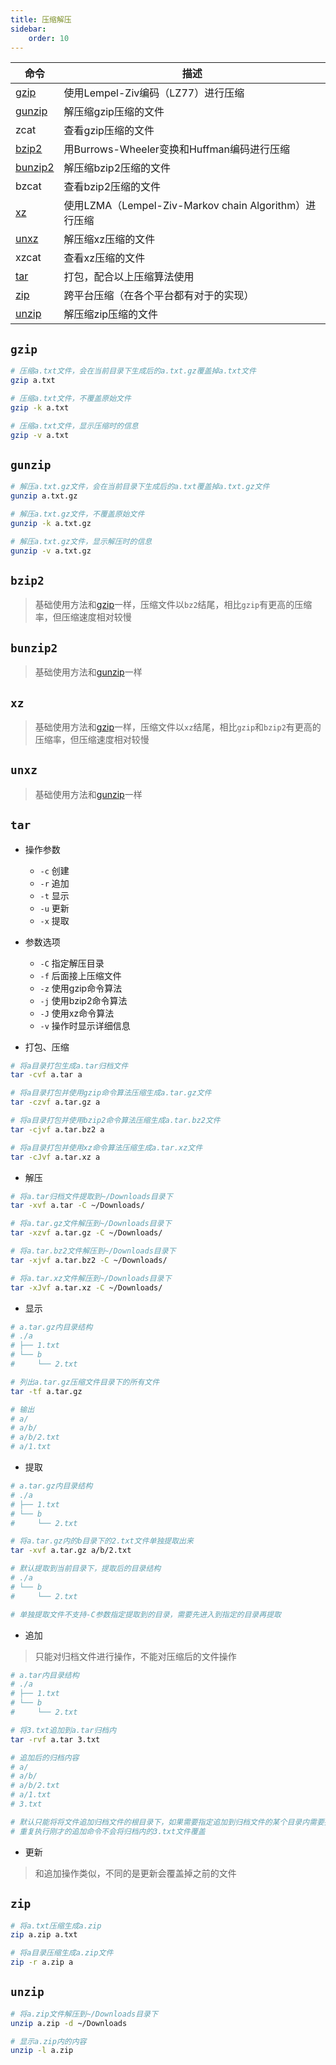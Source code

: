 ```yaml
---
title: 压缩解压
sidebar:
    order: 10
---
```


| 命令                | 描述                                                  |
| ------------------- | ----------------------------------------------------- |
| [gzip](#gzip)       | 使用Lempel-Ziv编码（LZ77）进行压缩                    |
| [gunzip](#gunzip)   | 解压缩gzip压缩的文件                                  |
| zcat                | 查看gzip压缩的文件                                    |
| [bzip2](#bzip2)     | 用Burrows-Wheeler变换和Huffman编码进行压缩            |
| [bunzip2](#bunzip2) | 解压缩bzip2压缩的文件                                 |
| bzcat               | 查看bzip2压缩的文件                                   |
| [xz](#xz)           | 使用LZMA（Lempel-Ziv-Markov chain Algorithm）进行压缩 |
| [unxz](#unxz)       | 解压缩xz压缩的文件                                    |
| xzcat               | 查看xz压缩的文件                                      |
| [tar](#tar)         | 打包，配合以上压缩算法使用                            |
| [zip](#zip)         | 跨平台压缩（在各个平台都有对于的实现）                |
| [unzip](#unzip)     | 解压缩zip压缩的文件                                   |

## `gzip`

```bash
# 压缩a.txt文件，会在当前目录下生成后的a.txt.gz覆盖掉a.txt文件
gzip a.txt

# 压缩a.txt文件，不覆盖原始文件
gzip -k a.txt

# 压缩a.txt文件，显示压缩时的信息
gzip -v a.txt
```

## `gunzip`

```bash
# 解压a.txt.gz文件，会在当前目录下生成后的a.txt覆盖掉a.txt.gz文件
gunzip a.txt.gz

# 解压a.txt.gz文件，不覆盖原始文件
gunzip -k a.txt.gz

# 解压a.txt.gz文件，显示解压时的信息
gunzip -v a.txt.gz
```

## `bzip2`

> 基础使用方法和[gzip](#gzip)一样，压缩文件以`bz2`结尾，相比`gzip`有更高的压缩率，但压缩速度相对较慢

## `bunzip2`

> 基础使用方法和[gunzip](#gunzip)一样

## `xz`

> 基础使用方法和[gzip](#gzip)一样，压缩文件以`xz`结尾，相比`gzip`和`bzip2`有更高的压缩率，但压缩速度相对较慢

## `unxz`

> 基础使用方法和[gunzip](#gunzip)一样

## `tar`

- 操作参数

    - `-c` 创建
    - `-r` 追加
    - `-t` 显示
    - `-u` 更新
    - `-x` 提取

- 参数选项

    - `-C` 指定解压目录
    - `-f` 后面接上压缩文件
    - `-z` 使用gzip命令算法
    - `-j` 使用bzip2命令算法
    - `-J` 使用xz命令算法
    - `-v` 操作时显示详细信息

- 打包、压缩

```bash
# 将a目录打包生成a.tar归档文件
tar -cvf a.tar a

# 将a目录打包并使用gzip命令算法压缩生成a.tar.gz文件
tar -czvf a.tar.gz a

# 将a目录打包并使用bzip2命令算法压缩生成a.tar.bz2文件
tar -cjvf a.tar.bz2 a

# 将a目录打包并使用xz命令算法压缩生成a.tar.xz文件
tar -cJvf a.tar.xz a
```

- 解压

```bash
# 将a.tar归档文件提取到~/Downloads目录下
tar -xvf a.tar -C ~/Downloads/

# 将a.tar.gz文件解压到~/Downloads目录下
tar -xzvf a.tar.gz -C ~/Downloads/

# 将a.tar.bz2文件解压到~/Downloads目录下
tar -xjvf a.tar.bz2 -C ~/Downloads/

# 将a.tar.xz文件解压到~/Downloads目录下
tar -xJvf a.tar.xz -C ~/Downloads/
```

- 显示

```bash
# a.tar.gz内目录结构
# ./a
# ├── 1.txt
# └── b
#     └── 2.txt

# 列出a.tar.gz压缩文件目录下的所有文件
tar -tf a.tar.gz

# 输出
# a/
# a/b/
# a/b/2.txt
# a/1.txt
```

- 提取

```bash
# a.tar.gz内目录结构
# ./a
# ├── 1.txt
# └── b
#     └── 2.txt

# 将a.tar.gz内的b目录下的2.txt文件单独提取出来
tar -xvf a.tar.gz a/b/2.txt

# 默认提取到当前目录下，提取后的目录结构
# ./a
# └── b
#     └── 2.txt

# 单独提取文件不支持-C参数指定提取到的目录，需要先进入到指定的目录再提取
```

- 追加

> 只能对归档文件进行操作，不能对压缩后的文件操作

```bash
# a.tar内目录结构
# ./a
# ├── 1.txt
# └── b
#     └── 2.txt

# 将3.txt追加到a.tar归档内
tar -rvf a.tar 3.txt

# 追加后的归档内容
# a/
# a/b/
# a/b/2.txt
# a/1.txt
# 3.txt

# 默认只能将将文件追加归档文件的根目录下，如果需要指定追加到归档文件的某个目录内需要提取后在操作
# 重复执行刚才的追加命令不会将归档内的3.txt文件覆盖

```

- 更新

> 和追加操作类似，不同的是更新会覆盖掉之前的文件

## `zip`

```bash
# 将a.txt压缩生成a.zip
zip a.zip a.txt

# 将a目录压缩生成a.zip文件
zip -r a.zip a
```

## `unzip`

```bash
# 将a.zip文件解压到~/Downloads目录下
unzip a.zip -d ~/Downloads

# 显示a.zip内的内容
unzip -l a.zip
```
